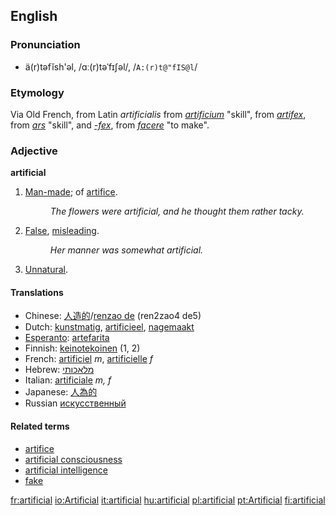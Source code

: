 ==English==

===Pronunciation===
*ä(r)təfĭsh'əl, /ɑː(r)təˈfɪʃəl/, /<tt>A:(r)t@"fIS@l</tt>/

===Etymology===
Via Old French, from Latin ''artificialis'' from ''[[artificium]]'' "skill", from ''[[artifex]]'', from ''[[ars]]'' "skill", and ''[[-fex]]'', from ''[[facere]]'' "to make".

===Adjective===
'''artificial'''

#[[Man-made]]; of [[artifice]].
#:''The flowers were artificial, and he thought them rather tacky.''
#[[False]], [[misleading]].
#:''Her manner was somewhat artificial.''
#[[Unnatural]].

====Translations====
*Chinese: [[人造的]]/[[renzao de]] (ren2zao4 de5)
*Dutch: [[kunstmatig]], [[artificieel]], [[nagemaakt]]
*[[Esperanto]]: [[artefarita]]
*Finnish: [[keinotekoinen]] (1, 2)
*French: [[artificiel]] ''m'', [[artificielle]] ''f''
*Hebrew: [[מלאכותי]]
*Italian: [[artificiale]] ''m, f''
*Japanese: [[人為的]]
*Russian [[искусственный]]

====Related terms====
*[[artifice]]
*[[artificial consciousness]]
*[[artificial intelligence]]
*[[fake]]

[[fr:artificial]]
[[io:Artificial]]
[[it:artificial]]
[[hu:artificial]]
[[pl:artificial]]
[[pt:Artificial]]
[[fi:artificial]]